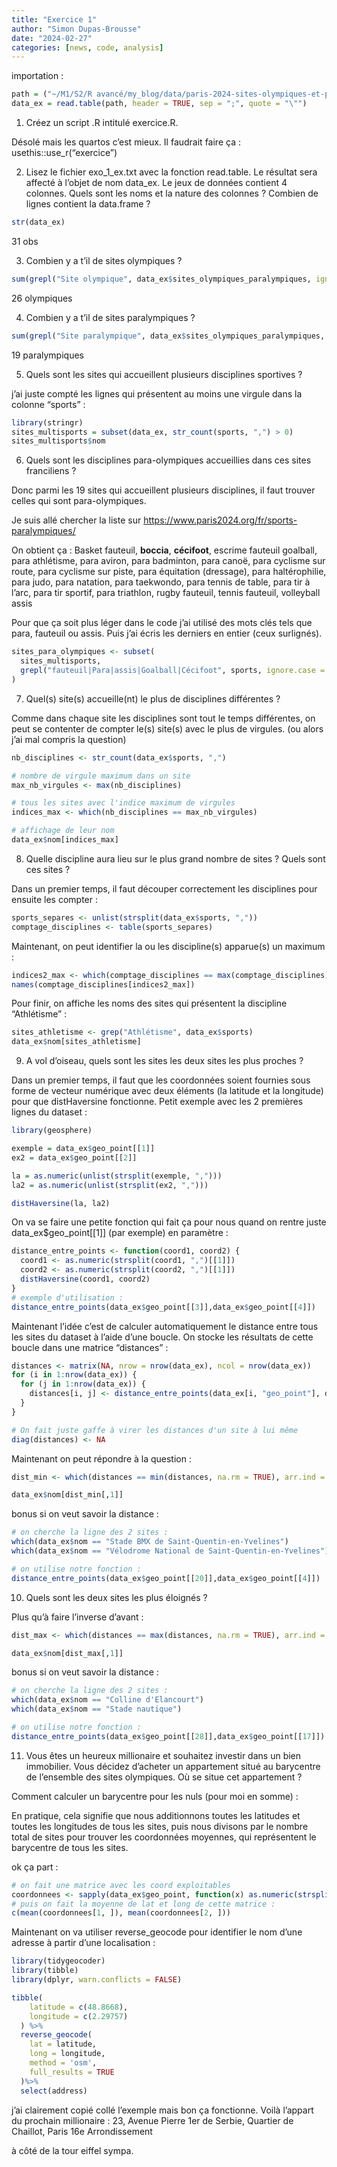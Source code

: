```yaml
---
title: "Exercice 1"
author: "Simon Dupas-Brousse"
date: "2024-02-27"
categories: [news, code, analysis]
---
```


importation :

```r
path = ("~/M1/S2/R avancé/my_blog/data/paris-2024-sites-olympiques-et-paralympiques-franciliens.csv")
data_ex = read.table(path, header = TRUE, sep = ";", quote = "\"")
```

1.  Créez un script .R intitulé exercice.R.

Désolé mais les quartos c'est mieux. Il faudrait faire ça : usethis::use_r("exercice")

2.  Lisez le fichier exo_1_ex.txt avec la fonction read.table. Le résultat sera affecté à l'objet de nom data_ex. Le jeux de données contient 4 colonnes. Quels sont les noms et la nature des colonnes ? Combien de lignes contient la data.frame ?

```r
str(data_ex)
```

31 obs

3.  Combien y a t'il de sites olympiques ?

```r
sum(grepl("Site olympique", data_ex$sites_olympiques_paralympiques, ignore.case = TRUE))
```

26 olympiques

4.  Combien y a t'il de sites paralympiques ?

```r
sum(grepl("Site paralympique", data_ex$sites_olympiques_paralympiques, ignore.case = TRUE))
```

19 paralympiques

5.  Quels sont les sites qui accueillent plusieurs disciplines sportives ?

j'ai juste compté les lignes qui présentent au moins une virgule dans la colonne "sports" :

```r
library(stringr)
sites_multisports = subset(data_ex, str_count(sports, ",") > 0)
sites_multisports$nom
```

6.  Quels sont les disciplines para-olympiques accueillies dans ces sites franciliens ?

Donc parmi les 19 sites qui accueillent plusieurs disciplines, il faut trouver celles qui sont para-olympiques.

Je suis allé chercher la liste sur <https://www.paris2024.org/fr/sports-paralympiques/>

On obtient ça : Basket fauteuil, **boccia**, **cécifoot**, escrime fauteuil goalball, para athlétisme, para aviron, para badminton, para canoë, para cyclisme sur route, para cyclisme sur piste, para équitation (dressage), para haltérophilie, para judo, para natation, para taekwondo, para tennis de table, para tir à l'arc, para tir sportif, para triathlon, rugby fauteuil, tennis fauteuil, volleyball assis

Pour que ça soit plus léger dans le code j'ai utilisé des mots clés tels que para, fauteuil ou assis. Puis j'ai écris les derniers en entier (ceux surlignés).

```r
sites_para_olympiques <- subset(
  sites_multisports,
  grepl("fauteuil|Para|assis|Goalball|Cécifoot", sports, ignore.case = TRUE)
)
```

7.  Quel(s) site(s) accueille(nt) le plus de disciplines différentes ?

Comme dans chaque site les disciplines sont tout le temps différentes, on peut se contenter de compter le(s) site(s) avec le plus de virgules. (ou alors j'ai mal compris la question)

```r
nb_disciplines <- str_count(data_ex$sports, ",")

# nombre de virgule maximum dans un site
max_nb_virgules <- max(nb_disciplines)

# tous les sites avec l'indice maximum de virgules
indices_max <- which(nb_disciplines == max_nb_virgules)

# affichage de leur nom
data_ex$nom[indices_max]

```

8.  Quelle discipline aura lieu sur le plus grand nombre de sites ? Quels sont ces sites ?

Dans un premier temps, il faut découper correctement les disciplines pour ensuite les compter :

```r
sports_separes <- unlist(strsplit(data_ex$sports, ","))
comptage_disciplines <- table(sports_separes)
```

Maintenant, on peut identifier la ou les discipline(s) apparue(s) un maximum :

```r
indices2_max <- which(comptage_disciplines == max(comptage_disciplines))
names(comptage_disciplines[indices2_max])
```

Pour finir, on affiche les noms des sites qui présentent la discipline "Athlétisme" :

```r
sites_athletisme <- grep("Athlétisme", data_ex$sports)
data_ex$nom[sites_athletisme]
```

9.  A vol d'oiseau, quels sont les sites les deux sites les plus proches ?

Dans un premier temps, il faut que les coordonnées soient fournies sous forme de vecteur numérique avec deux éléments (la latitude et la longitude) pour que distHaversine fonctionne. Petit exemple avec les 2 premières lignes du dataset :

```r
library(geosphere)

exemple = data_ex$geo_point[[1]]
ex2 = data_ex$geo_point[[2]]

la = as.numeric(unlist(strsplit(exemple, ",")))
la2 = as.numeric(unlist(strsplit(ex2, ",")))

distHaversine(la, la2)
```

On va se faire une petite fonction qui fait ça pour nous quand on rentre juste data_ex\$geo_point\[\[1\]\] (par exemple) en paramètre :

```r
distance_entre_points <- function(coord1, coord2) {
  coord1 <- as.numeric(strsplit(coord1, ",")[[1]])
  coord2 <- as.numeric(strsplit(coord2, ",")[[1]])
  distHaversine(coord1, coord2)
}
# exemple d'utilisation :
distance_entre_points(data_ex$geo_point[[3]],data_ex$geo_point[[4]])
```

Maintenant l'idée c'est de calculer automatiquement le distance entre tous les sites du dataset à l'aide d'une boucle. On stocke les résultats de cette boucle dans une matrice "distances" :

```r
distances <- matrix(NA, nrow = nrow(data_ex), ncol = nrow(data_ex))
for (i in 1:nrow(data_ex)) {
  for (j in 1:nrow(data_ex)) {
    distances[i, j] <- distance_entre_points(data_ex[i, "geo_point"], data_ex[j, "geo_point"])
  }
}

# On fait juste gaffe à virer les distances d'un site à lui même
diag(distances) <- NA
```

Maintenant on peut répondre à la question :

```r
dist_min <- which(distances == min(distances, na.rm = TRUE), arr.ind = TRUE)

data_ex$nom[dist_min[,1]]
```

bonus si on veut savoir la distance :

```r
# on cherche la ligne des 2 sites :
which(data_ex$nom == "Stade BMX de Saint-Quentin-en-Yvelines")
which(data_ex$nom == "Vélodrome National de Saint-Quentin-en-Yvelines")

# on utilise notre fonction :
distance_entre_points(data_ex$geo_point[[20]],data_ex$geo_point[[4]])
```

10. Quels sont les deux sites les plus éloignés ?

Plus qu'à faire l'inverse d'avant :

```r
dist_max <- which(distances == max(distances, na.rm = TRUE), arr.ind = TRUE)

data_ex$nom[dist_max[,1]]
```

bonus si on veut savoir la distance :

```r
# on cherche la ligne des 2 sites :
which(data_ex$nom == "Colline d'Elancourt")
which(data_ex$nom == "Stade nautique")

# on utilise notre fonction :
distance_entre_points(data_ex$geo_point[[28]],data_ex$geo_point[[17]])
```

11. Vous êtes un heureux millionaire et souhaitez investir dans un bien immobilier. Vous décidez d'acheter un appartement situé au barycentre de l'ensemble des sites olympiques. Où se situe cet appartement ?

Comment calculer un barycentre pour les nuls (pour moi en somme) :

En pratique, cela signifie que nous additionnons toutes les latitudes et toutes les longitudes de tous les sites, puis nous divisons par le nombre total de sites pour trouver les coordonnées moyennes, qui représentent le barycentre de tous les sites.

ok ça part :

```r
# on fait une matrice avec les coord exploitables
coordonnees <- sapply(data_ex$geo_point, function(x) as.numeric(strsplit(x, ",")[[1]]))
# puis on fait la moyenne de lat et long de cette matrice :
c(mean(coordonnees[1, ]), mean(coordonnees[2, ]))
```

Maintenant on va utiliser reverse_geocode pour identifier le nom d'une adresse à partir d'une localisation :

```r
library(tidygeocoder)
library(tibble)
library(dplyr, warn.conflicts = FALSE)

tibble(
    latitude = c(48.8668),
    longitude = c(2.29757)
  ) %>%
  reverse_geocode(
    lat = latitude,
    long = longitude,
    method = 'osm',
    full_results = TRUE
  )%>%
  select(address)
```

j'ai clairement copié collé l'exemple mais bon ça fonctionne. Voilà l'appart du prochain millionaire : 23, Avenue Pierre 1er de Serbie, Quartier de Chaillot, Paris 16e Arrondissement

à côté de la tour eiffel sympa.
